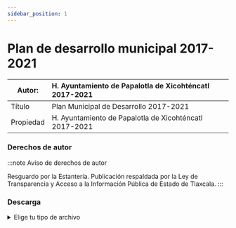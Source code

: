 ```yaml
---
sidebar_position: 1
---
```

# Plan de desarrollo municipal 2017-2021

|Autor:| H. Ayuntamiento de Papalotla de Xicohténcatl 2017-2021 |
|--|:--|
|Título|Plan Municipal de Desarrollo 2017-2021|
|Propiedad|H. Ayuntamiento de Papalotla de Xicohténcatl 2017-2021|

### Derechos de autor

:::note Aviso de derechos de autor

Resguardo por la Estantería. Publicación respaldada por la Ley de Transparencia y Acceso a la Información Pública de
Estado de Tlaxcala.
:::

### Descarga
<details>
  <summary>Elige tu tipo de archivo</summary>
    <div>
        <a href="https://estanteriablobserver.blob.core.windows.net/planes-desarrollo/Plan-Desarrollo-Papalotla-2017.pdf"> 📥 Plan Municipal de Desarrollo 2017-2021 (PDF)</a>
        </div>
</details>
